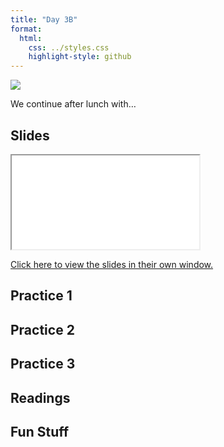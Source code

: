 ```yaml
---
title: "Day 3B"
format:
  html:
    css: ../styles.css
    highlight-style: github
---
```


![](../img/spreadsheets_2780E3.svg){.hero}


We continue after lunch with...

## Slides

<iframe class="slide-deck" src="./Slides/3B_Slides.html" title="Day 3B Slideshow">
</iframe>

[Click here to view the slides in their own window.](./Slides/3B_Slides.html)

## Practice 1


## Practice 2


## Practice 3


## Readings

## Fun Stuff

